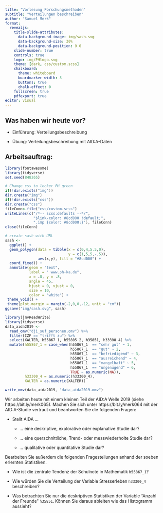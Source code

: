 ```yaml
---
title: "Vorlesung Forschungsmethoden"
subtitle: "Verteilungen beschreiben"
author: "Samuel Merk"
format: 
  revealjs:
    title-slide-attributes:
      data-background-image: img/sash.svg
      data-background-size: 30%
      data-background-position: 0 0
    slide-number: true
    controls: true
    logo: img/PHlogo.svg
    theme: [dark, css/custom.scss]
    chalkboard:
      theme: whiteboard
      boardmarker-width: 3
      buttons: true
      chalk-effect: 0
    fullscreen: true
    pdfexport: true
editor: visual
---
```


## Was haben wir heute vor?

-   Einführung: Verteilungsbeschreibung

-   Übung: Verteilungsbeschreibung mit AID:A-Daten

## Arbeitsauftrag: {.smaller}

```r
library(fontawesome)
library(tidyverse)
set.seed(848265)

# Change css to lecker PH green
if(!dir.exists("img"))
dir.create("img")
if(!dir.exists("css"))
dir.create("css")
fileConn<-file("css/custom.scss")
writeLines(c("/*-- scss:defaults --*/",
             "$link-color: #8cd000 !default;",
             ".imp {color: #8cd000;}"), fileConn)
close(fileConn)

# create sash with URL
sash <- 
  ggplot() + 
  geom_polygon(data = tibble(x = c(0,4,5.5,0),
                             y = c(1,5,5,-.5)),
               aes(x,y), fill = "#8cd000") + 
  coord_fixed() +
  annotate(geom = "text", 
           label = " www.ph-ka.de", 
           x = .8, y = .8, 
           angle = 45,
           hjust = 0, vjust = 0,
           size = 10,
           color = "white") +
 theme_void() + 
 theme(plot.margin = margin(-2,0,0,-12, unit = "cm"))
ggsave("img/sash.svg", sash)

library(jmvReadWrite)
library(tidyverse)
data_aida2019 <- 
  read_omv("dji_suf_personen.omv") %>% 
  filter(IZP == "trifft zu") %>% 
  select(XALTER, h55867_1, h55805_2, h35851, h33300_4) %>% 
  mutate(h55867_1 = case_when(h55867_1  == "sehr gut" ~ 1,
                              h55867_1  == "gut" ~ 2,
                              h55867_1  == "befriedigend" ~ 3,
                              h55867_1  == "ausreichend" ~ 4,
                              h55867_1  == "mangelhaft" ~ 5,
                              h55867_1  == "ungenügend" ~ 6,
                              TRUE ~ as.numeric(NA)),
         h33300_4 = as.numeric(h33300_4),
         XALTER = as.numeric(XALTER))

write_omv(data_aida2019, "data_aida2019.omv")
```

Wir arbeiten heute mit einem kleinen Teil der AID:A Welle 2019 (siehe [https://bit.ly/merk065]{.imp}). Machen Sie sich unter [https://bit.ly/merk064]{.imp} mit der AID:A-Studie vertraut und beantworten Sie die folgenden Fragen:

-   Stellt AIDA ...

    -   ... eine deskriptive, explorative oder explanative Studie dar?

    -   ... eine querschnittliche, Trend- oder messwiederholte Studie dar?

    -   ... qualitative oder quantitative Studie dar?

Bearbeiten Sie außerdem die folgenden Fragestellungen anhand der soeben erlernten Statistiken.

-   Wie ist die zentrale Tendenz der Schulnote in Mathematik `h55867_1`?

-   Wie würden Sie die Verteilung der Variable Stresserleben `h33300_4` beschreiben?

-   Was betrachten Sie nur die deskriptiven Statistiken der Variable "Anzahl der Freunde" `h35851`. Können Sie daraus ableiten wie das Histogramm aussieht?
